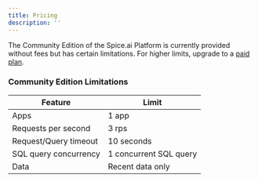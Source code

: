 ```yaml
---
title: Pricing
description: ''
---
```


The Community Edition of the Spice.ai Platform is currently provided without fees but has certain limitations. For higher limits, upgrade to a [paid plan](./).

### Community Edition Limitations

| Feature               | Limit                  |
| --------------------- | ---------------------- |
| Apps                  | 1 app                  |
| Requests per second   | 3 rps                  |
| Request/Query timeout | 10 seconds             |
| SQL query concurrency | 1 concurrent SQL query |
| Data                  | Recent data only       |
